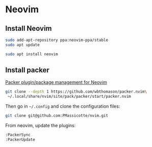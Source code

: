# Neovim

## Install Neovim

```bash
sudo add-apt-repository ppa:neovim-ppa/stable 
sudo apt update

sudo apt install neovim
```

## Install packer

[Packer plugin/package management for Neovim](https://github.com/wbthomason/packer.nvim)

```bash
git clone --depth 1 https://github.com/wbthomason/packer.nvim\
 ~/.local/share/nvim/site/pack/packer/start/packer.nvim
```

Then go in `~/.config` and clone the configuration files:

```bash
git clone git@github.com:PMassicotte/nvim.git
```

From neovim, update the plugins:

```bash
:PackerSync
:PackerUpdate
```
